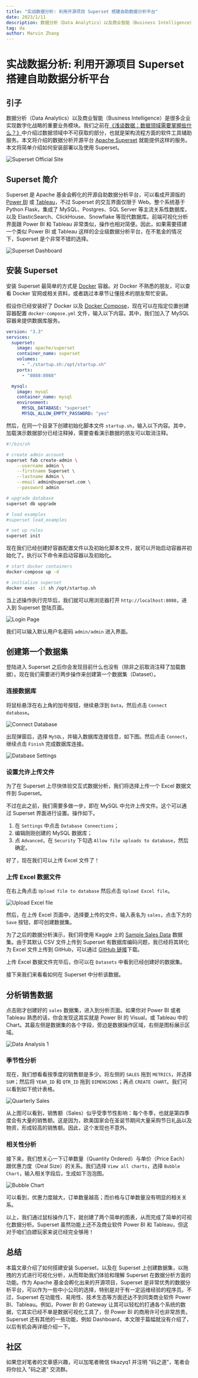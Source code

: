 ```yaml
---
title: "实战数据分析: 利用开源项目 Superset 搭建自助数据分析平台"
date: 2023/1/11
description: 数据分析（Data Analytics）以及商业智能（Business Intelligence）是很多企业实现数字化战略的重要业务模块。我们之前在《浅谈数据：数据领域需要掌握些什么？》中介绍过数据领域中不可获取的部分，也就是架构流程...
tag: da
author: Marvin Zhang
---
```


# 实战数据分析: 利用开源项目 Superset 搭建自助数据分析平台

## 引子

数据分析（Data Analytics）以及商业智能（Business Intelligence）是很多企业实现数字化战略的重要业务模块。我们之前在[《浅谈数据：数据领域需要掌握些什么？》](https://mp.weixin.qq.com/s/kthG5Sn1FFZE-uHYgvyguQ)中介绍过数据领域中不可获取的部分，也就是架构流程方面的软件工具辅助服务。本文将介绍的数据分析开源平台 [Apache Superset](https://superset.apache.org) 就能提供这样的服务。本文将简单介绍如何安装部署以及使用 Superset。

![Superset Official Site](https://codao.crawlab.cn/images/2023-01-11-140124.png)

## Superset 简介

Superset 是 Apache 基金会孵化的开源自助数据分析平台，可以看成开源版的 [Power BI](https://powerbi.microsoft.com) 或 [Tableau](https://www.tableau.com/)，不过 Superset 的交互界面仅限于 Web。整个系统基于 Python Flask，集成了 MySQL、Postgres、SQL Server 等主流关系性数据库，以及 ElasticSearch、ClickHouse、Snowflake 等现代数据库。前端可视化分析界面跟 Power BI 和 Tableau 非常类似，操作也相对简便。因此，如果需要搭建一个类似 Power BI 或 Tableau 这样的企业级数据分析平台，在不氪金的情况下，Superset 是个非常不错的选择。

![Superset Dashboard](https://codao.crawlab.cn/images/2023-01-11-140038.png)

## 安装 Superset

安装 Superset 最简单的方式是 [Docker](https://docker.com) 容器。对 Docker 不熟悉的朋友，可以查看 Docker 官网或相关资料，或者跳过本章节让懂技术的朋友帮忙安装。

假设你已经安装好了 Docker 以及 [Docker Compose](https://docs.docker.com/compose/)，现在可以在指定位置创建容器配置 `docker-compose.yml` 文件，输入以下内容。其中，我们加入了 MySQL 容器来提供数据库服务。

```yaml
version: "3.3"
services:
  superset:
    image: apache/superset
    container_name: superset
    volumes:
      - "./startup.sh:/opt/startup.sh"
    ports:
      - "8088:8088"

  mysql:
    image: mysql
    container_name: mysql
    environment:
      MYSQL_DATABASE: "superset"
      MYSQL_ALLOW_EMPTY_PASSWORD: "yes"
```

然后，在同一个目录下创建初始化脚本文件 `startup.sh`，输入以下内容。其中，加载演示数据部分已经注释掉，需要查看演示数据的朋友可以取消注释。

```sh
#!/bin/sh

# create admin account
superset fab create-admin \
	--username admin \
	--firstname Superset \
	--lastname Admin \
	--email admin@superset.com \
	--password admin

# upgrade database
superset db upgrade

# load examples
#superset load_examples

# set up roles
superset init
```

现在我们已经创建好容器配置文件以及初始化脚本文件，就可以开始启动容器并初始化了。执行以下命令来启动容器以及初始化。

```bash
# start docker containers
docker-compose up -d

# initialize superset
docker exec -it sh /opt/startup.sh
```

当上述操作执行完毕后，我们就可以用浏览器打开 `http://localhost:8088`，进入到 Superset 登陆页面。

![Login Page](https://codao.crawlab.cn/images/2023-01-11-141923.png)

我们可以输入默认用户名密码 `admin/admin` 进入界面。

## 创建第一个数据集

登陆进入 Superset 之后你会发现目前什么也没有（除非之前取消注释了加载数据）。现在我们需要进行两步操作来创建第一个数据集（Dataset）。

### 连接数据库

将鼠标悬浮在右上角的加号按钮，继续悬浮到 `Data`，然后点击 `Connect database`。

![Connect Database](https://codao.crawlab.cn/images/2023-01-11-142254.png)

出现弹窗后，选择 `MySQL`，并输入数据库连接信息，如下图。然后点击 `Connect`，继续点击 `Finish` 完成数据库连接。

![Database Settings](https://codao.crawlab.cn/images/2023-01-11-142541.png)

### 设置允许上传文件

为了在 Superset 上尽快体验交互式数据分析，我们将选择上传一个 Excel 数据文件到 Superset。

不过在此之前，我们需要多做一步，即在 MySQL 中允许上传文件。这个可以通过 Superset 界面进行设置。操作如下。

1. 在 `Settings` 中点击 `Database Connections`；
2. 编辑刚刚创建的 MySQL 数据库；
3. 点 `Advanced`，在 `Security` 下勾选 `Allow file uploads to database`，然后确定。

好了，现在我们可以上传 Excel 文件了！

### 上传 Excel 数据文件

在右上角点击 `Upload file to database` 然后点击 `Upload Excel file`。

![Upload Excel file](https://codao.crawlab.cn/images/2023-01-11-143318.png)

然后，在上传 Excel 页面中，选择要上传的文件，输入表名为 `sales`，点击下方的 `Save` 按钮，即可创建数据集。

为了之后的数据分析演示，我们将使用 Kaggle 上的 [Sample Sales Data](https://www.kaggle.com/datasets/kyanyoga/sample-sales-data) 数据集。由于其默认 CSV 文件上传到 Superset 有数据库编码问题，我已经将其转化为 Excel 文件上传到 GitHub，可以通过 [GitHub 链接](https://github.com/tikazyq/codao-code/blob/main/2023-01/superset/sales_data_sample.xlsx)下载。

上传 Excel 数据文件完毕后，你可以在 `Datasets` 中看到已经创建好的数据集。

接下来我们来看看如何在 Superset 中分析该数据。

## 分析销售数据

点击刚才创建好的 `sales` 数据集，进入到分析页面。如果你对 Power BI 或者 Tableau 熟悉的话，你会发现这其实就是 Power BI 的 Visual，或 Tableau 中的 Chart。其最左侧是数据集的各个字段，旁边是数据操作区域，右侧是图标展示区域。

![Data Analysis 1](https://codao.crawlab.cn/images/2023-01-11-144934.png)

### 季节性分析

现在，我们想看看按季度的销售额是多少。将左侧的 `SALES` 拖到 `METRICS`，并选择 `SUM`；然后将 `YEAR_ID` 和 `QTR_ID` 拖到 `DIMENSIONS`；再点 `CREATE CHART`。我们可以看到如下统计表格。

![Quarterly Sales](https://codao.crawlab.cn/images/2023-01-11-150456.png)

从上图可以看到，销售额（Sales）似乎受季节性影响：每个冬季，也就是第四季度会有大量的销售额。这是因为，欧美国家会在圣诞节期间大量采购节日礼品以及物资，形成较高的销售额。因此，这个发现也不意外。

### 相关性分析

接下来，我们想关心一下订单数量（Quantity Ordered）与单价（Price Each）跟优惠力度（Deal Size）的关系。我们选择 `View all charts`，选择 `Bubble Chart`，输入相关字段后，生成如下泡泡图。

![Bubble Chart](https://codao.crawlab.cn/images/2023-01-11-152357.png)

可以看到，优惠力度越大，订单数量越高；而价格与订单数量没有明显的相关关系。

以上，我们通过鼠标操作几下，就创建了两个简单的图表，从而完成了简单的可视化数据分析。Superset 虽然功能上还不及商业软件 Power BI 和 Tableau，但这对于咱们白嫖玩家来说已经完全够用！

## 总结

本篇文章介绍了如何搭建安装 Superset，以及在 Superset 上创建数据集，以拖拽的方式进行可视化分析，从而帮助我们体验和理解 Superset 在数据分析方面的功能。作为 Apache 基金会孵化出来的开源项目，Superset 是非常优秀的数据分析平台，可以作为一些中小公司的选择，特别是对于有一定运维经验的程序员。不过，Superset 在功能性、易用性、技术生态等方面还达不到同类商业软件 Power BI、Tableau。例如，Power BI 的 Gateway 让其可以轻松的打通各个系统的数据，它其实已经不单是数据可视化工具了，但 Power BI 的商用许可也非常昂贵。Superset 还有其他的一些功能，例如 Dashboard，本文限于篇幅就没有介绍了，以后有机会再详细介绍一下。

## 社区

如果您对笔者的文章感兴趣，可以加笔者微信 tikazyq1 并注明 "码之道"，笔者会将你拉入 "码之道" 交流群。
